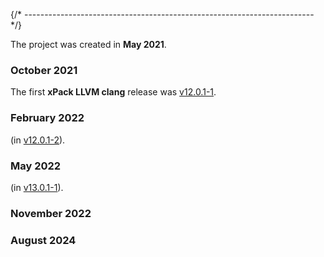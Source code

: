 


{/* ------------------------------------------------------------------------ */}

The project was created in **May 2021**.

### October 2021

The first **xPack LLVM clang** release was
[v12.0.1-1](/blog/2021/10/21/clang-v12-0-1-1-released/).

### February 2022

<HistoryAppleSiliconAdded/> (in [v12.0.1-2](/blog/2022/02/08/clang-v12-0-1-2-released/)).

### May 2022

<History32bitDiscontinued platforms="x86 Windows and x86 GNU/Linux"/> (in [v13.0.1-1](/blog/2022/03/24/clang-v13-0-1-1-released/)).

### November 2022

<HistoryXBBv5/>

### August 2024

<HistoryRestructuring/>
